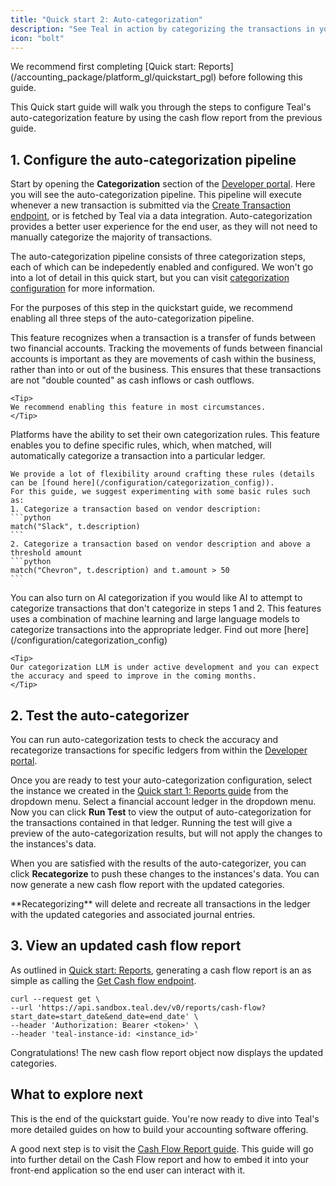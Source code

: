 ```yaml
---
title: "Quick start 2: Auto-categorization"
description: "See Teal in action by categorizing the transactions in your cash flow report into ledgers."
icon: "bolt"
---
```


<Note>
  We recommend first completing [Quick start: Reports](/accounting_package/platform_gl/quickstart_pgl) before following this guide.
</Note>

This Quick start guide will walk you through the steps to configure Teal's auto-categorization feature by using 
the cash flow report from the previous guide.  

## 1. Configure the auto-categorization pipeline
Start by opening the **Categorization** section of the [Developer portal](https://developer.teal.dev/auto_categorization). 
Here you will see the auto-categorization pipeline. This pipeline will execute whenever a new transaction is submitted 
via the [Create Transaction endpoint](/api-reference/transactions/create-transactions), or is fetched by Teal via a data integration. 
Auto-categorization provides a better user experience for the end user, as they will not need to manually categorize the majority of transactions. 

The auto-categorization pipeline consists of three categorization steps, each of which can be indepedently enabled and configured. We won't go into a lot of detail in this quick start, but you can visit [categorization configuration](/accounting_package/platform_gl/configuration/categorization_config) for more information. 

For the purposes of this step in the quickstart guide, we recommend enabling all three steps of the auto-categorization pipeline. 

<AccordionGroup>
  <Accordion 
  icon="circle-1" 
  title="Transfers Between Accounts"
  >
    This feature recognizes when a transaction is a transfer of funds between two financial accounts. 
    Tracking the movements of funds between financial accounts is important as they are movements of cash 
    within the business, rather than into or out of the business. This ensures that these transactions are 
    not "double counted" as cash inflows or cash outflows.

    <Tip>
    We recommend enabling this feature in most circumstances.
    </Tip>
    
  </Accordion>
  <Accordion
    icon="circle-2"
    title="Categorization Rules"
  >
    Platforms have the ability to set their own categorization rules. This feature enables you to define 
    specific rules, which, when matched, will automatically categorize a transaction into a particular ledger.

    We provide a lot of flexibility around crafting these rules (details can be [found here](/configuration/categorization_config)). 
    For this guide, we suggest experimenting with some basic rules such as: 
    1. Categorize a transaction based on vendor description:
    ```python
    match("Slack", t.description)
    ```
    2. Categorize a transaction based on vendor description and above a threshold amount
    ```python
    match("Chevron", t.description) and t.amount > 50
    ```
  </Accordion>
   <Accordion
    icon="circle-3"
    title="AI Categorization"
  >
    You can also turn on AI categorization if you would like AI to attempt to categorize transactions 
    that don't categorize in steps 1 and 2. This features uses a combination of machine learning and large language models to categorize transactions 
    into the appropriate ledger. Find out more [here](/configuration/categorization_config)

    <Tip>
    Our categorization LLM is under active development and you can expect the accuracy and speed to improve in the coming months.
    </Tip>

  </Accordion>
</AccordionGroup>

## 2. Test the auto-categorizer

You can run auto-categorization tests to check the accuracy and recategorize transactions for specific ledgers 
from within the [Developer portal](https://developer.teal.dev/auto_categorization).

Once you are ready to test your auto-categorization configuration, select the instance we created in the [Quick start 1: Reports guide](/accounting_package/platform_gl/quickstart_pgl) from the dropdown menu. Select a financial account ledger in the dropdown menu. Now you can click **Run Test** to view the output of auto-categorization for the transactions contained in that ledger. Running the test will give a preview of the auto-categorization results, but will not apply the changes to the instances's data.

When you are satisfied with the results of the auto-categorizer, you can click **Recategorize** to push these changes to the instances's data. You can now generate a new cash flow report with the updated categories. 

<Warning>
    **Recategorizing** will delete and recreate all transactions in the ledger with the updated categories and associated journal entries.
    </Warning>

## 3. View an updated cash flow report

As outlined in [Quick start: Reports](/accounting_package/platform_gl/quickstart_pgl), generating a cash flow report is an as simple as 
calling the [Get Cash flow endpoint](/api-reference/reports/get-cash-flow-report).

``` Shell
curl --request get \
--url 'https://api.sandbox.teal.dev/v0/reports/cash-flow?start_date=start_date&end_date=end_date' \
--header 'Authorization: Bearer <token>' \
--header 'teal-instance-id: <instance_id>'
```

Congratulations! The new cash flow report object now displays the updated categories. 

## What to explore next

This is the end of the quickstart guide. You're now ready to dive into Teal's more detailed guides on how to build your accounting software offering.

A good next step is to visit the [Cash Flow Report guide](/reports/cash_flow). This guide will go into further detail on the Cash Flow report and how to embed it into your front-end application so the end user can interact with it.

